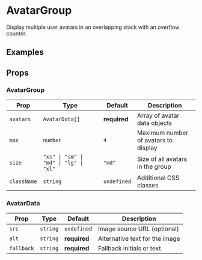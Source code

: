 

# AvatarGroup

Display multiple user avatars in an overlapping stack with an overflow counter.

<InstallTabs components="AvatarGroup" />

## Examples

<DefaultAvatarGroupExample />

## Props

### AvatarGroup

| Prop        | Type                                   | Default      | Description                          |
| ----------- | -------------------------------------- | ------------ | ------------------------------------ |
| `avatars`   | `AvatarData[]`                         | **required** | Array of avatar data objects         |
| `max`       | `number`                               | `4`          | Maximum number of avatars to display |
| `size`      | `"xs" \| "sm" \| "md" \| "lg" \| "xl"` | `"md"`       | Size of all avatars in the group     |
| `className` | `string`                               | `undefined`  | Additional CSS classes               |

### AvatarData

| Prop       | Type     | Default      | Description                    |
| ---------- | -------- | ------------ | ------------------------------ |
| `src`      | `string` | `undefined`  | Image source URL (optional)    |
| `alt`      | `string` | **required** | Alternative text for the image |
| `fallback` | `string` | **required** | Fallback initials or text      |
